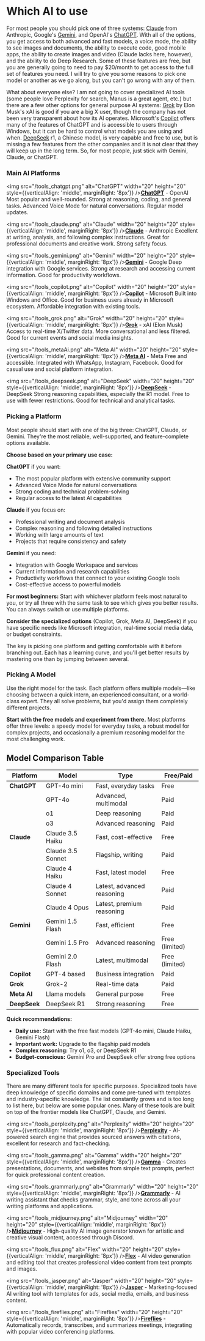 # Which AI to use 

For most people you should pick one of three systems: [Claude](https://claude.ai) from Anthropic, Google's [Gemini](https://gemini.google.com), and OpenAI's [ChatGPT](https://chatgpt.com). With all of the options, you get access to both advanced and fast models, a voice mode, the ability to see images and documents, the ability to execute code, good mobile apps, the ability to create images and video (Claude lacks here, however), and the ability to do Deep Research. Some of these features are free, but you are generally going to need to pay $20/month to get access to the full set of features you need. I will try to give you some reasons to pick one model or another as we go along, but you can't go wrong with any of them.

What about everyone else? I am not going to cover specialized AI tools (some people love Perplexity for search, Manus is a great agent, etc.) but there are a few other options for general purpose AI systems: [Grok](https://x.ai) by Elon Musk's xAI is good if you are a big X user, though the company has not been very transparent about how its AI operates. Microsoft's [Copilot](https://copilot.microsoft.com) offers many of the features of ChatGPT and is accessible to users through Windows, but it can be hard to control what models you are using and when. [DeepSeek](https://deepseek.com) r1, a Chinese model, is very capable and free to use, but is missing a few features from the other companies and it is not clear that they will keep up in the long term. So, for most people, just stick with Gemini, Claude, or ChatGPT.

### Main AI Platforms

<img src="/tools_chatgpt.png" alt="ChatGPT" width="20" height="20" style={{verticalAlign: 'middle', marginRight: '8px'}} />**[ChatGPT](https://chatgpt.com)** - OpenAI
Most popular and well-rounded. Strong at reasoning, coding, and general tasks. Advanced Voice Mode for natural conversations. Regular model updates.

<img src="/tools_claude.png" alt="Claude" width="20" height="20" style={{verticalAlign: 'middle', marginRight: '8px'}} />**[Claude](https://claude.ai)** - Anthropic
Excellent at writing, analysis, and following complex instructions. Great for professional documents and creative work. Strong safety focus.

<img src="/tools_gemini.png" alt="Gemini" width="20" height="20" style={{verticalAlign: 'middle', marginRight: '8px'}} />**[Gemini](https://gemini.google.com)** - Google
Deep integration with Google services. Strong at research and accessing current information. Good for productivity workflows.

<img src="/tools_copilot.png" alt="Copilot" width="20" height="20" style={{verticalAlign: 'middle', marginRight: '8px'}} />**[Copilot](https://copilot.microsoft.com)** - Microsoft
Built into Windows and Office. Good for business users already in Microsoft ecosystem. Affordable integration with existing tools.

<img src="/tools_grok.png" alt="Grok" width="20" height="20" style={{verticalAlign: 'middle', marginRight: '8px'}} />**[Grok](https://x.ai)** - xAI (Elon Musk)
Access to real-time X/Twitter data. More conversational and less filtered. Good for current events and social media insights.

<img src="/tools_metaAi.png" alt="Meta AI" width="20" height="20" style={{verticalAlign: 'middle', marginRight: '8px'}} />**[Meta AI](https://meta.ai)** - Meta
Free and accessible. Integrated with WhatsApp, Instagram, Facebook. Good for casual use and social platform integration.

<img src="/tools_deepseek.png" alt="DeepSeek" width="20" height="20" style={{verticalAlign: 'middle', marginRight: '8px'}} />**[DeepSeek](https://deepseek.com)** - DeepSeek
Strong reasoning capabilities, especially the R1 model. Free to use with fewer restrictions. Good for technical and analytical tasks.

### Picking a Platform

Most people should start with one of the big three: ChatGPT, Claude, or Gemini. They're the most reliable, well-supported, and feature-complete options available.

**Choose based on your primary use case:**

**ChatGPT** if you want:
- The most popular platform with extensive community support
- Advanced Voice Mode for natural conversations
- Strong coding and technical problem-solving
- Regular access to the latest AI capabilities

**Claude** if you focus on:
- Professional writing and document analysis
- Complex reasoning and following detailed instructions
- Working with large amounts of text
- Projects that require consistency and safety

**Gemini** if you need:
- Integration with Google Workspace and services
- Current information and research capabilities
- Productivity workflows that connect to your existing Google tools
- Cost-effective access to powerful models

**For most beginners:** Start with whichever platform feels most natural to you, or try all three with the same task to see which gives you better results. You can always switch or use multiple platforms.

**Consider the specialized options** (Copilot, Grok, Meta AI, DeepSeek) if you have specific needs like Microsoft integration, real-time social media data, or budget constraints.

The key is picking one platform and getting comfortable with it before branching out. Each has a learning curve, and you'll get better results by mastering one than by jumping between several.

### Picking A Model

Use the right model for the task. Each platform offers multiple models—like choosing between a quick intern, an experienced consultant, or a world-class expert. They all solve problems, but you'd assign them completely different projects.

**Start with the free models and experiment from there.** Most platforms offer three levels: a speedy model for everyday tasks, a robust model for complex projects, and occasionally a premium reasoning model for the most challenging work.

## Model Comparison Table

| Platform | Model | Type | Free/Paid |
|----------|-------|------|-----------|
| **ChatGPT** | GPT-4o mini | Fast, everyday tasks | Free |
| | GPT-4o | Advanced, multimodal | Paid |
| | o1 | Deep reasoning | Paid |
| | o3 | Advanced reasoning | Paid |
| **Claude** | Claude 3.5 Haiku | Fast, cost-effective | Free |
| | Claude 3.5 Sonnet | Flagship, writing | Paid |
| | Claude 4 Haiku | Fast, latest model | Free |
| | Claude 4 Sonnet | Latest, advanced reasoning | Paid |
| | Claude 4 Opus | Latest, premium reasoning | Paid |
| **Gemini** | Gemini 1.5 Flash | Fast, efficient | Free |
| | Gemini 1.5 Pro | Advanced reasoning | Free (limited) |
| | Gemini 2.0 Flash | Latest, multimodal | Free (limited) |
| **Copilot** | GPT-4 based | Business integration | Paid |
| **Grok** | Grok-2 | Real-time data | Paid |
| **Meta AI** | Llama models | General purpose | Free |
| **DeepSeek** | DeepSeek R1 | Strong reasoning | Free |

**Quick recommendations:**
- **Daily use:** Start with the free fast models (GPT-4o mini, Claude Haiku, Gemini Flash)
- **Important work:** Upgrade to the flagship paid models
- **Complex reasoning:** Try o1, o3, or DeepSeek R1
- **Budget-conscious:** Gemini Pro and DeepSeek offer strong free options

### Specialized Tools

There are many different tools for specific purposes. Specialized tools have deep knowledge of specific domains and come pre-tuned with templates and industry-specific knowledge. The list constantly grows and is too long to list here, but below are some popular ones. Many of these tools are built on top of the frontier models like ChatGPT, Claude, and Gemini.

<img src="/tools_perplexity.png" alt="Perplexity" width="20" height="20" style={{verticalAlign: 'middle', marginRight: '8px'}} />**[Perplexity](https://perplexity.ai)** - AI-powered search engine that provides sourced answers with citations, excellent for research and fact-checking.

<img src="/tools_gamma.png" alt="Gamma" width="20" height="20" style={{verticalAlign: 'middle', marginRight: '8px'}} />**[Gamma](https://gamma.app)** - Creates presentations, documents, and websites from simple text prompts, perfect for quick professional content creation.

<img src="/tools_grammarly.png" alt="Grammarly" width="20" height="20" style={{verticalAlign: 'middle', marginRight: '8px'}} />**[Grammarly](https://grammarly.com)** - AI writing assistant that checks grammar, style, and tone across all your writing platforms and applications.

<img src="/tools_midjourney.png" alt="Midjourney" width="20" height="20" style={{verticalAlign: 'middle', marginRight: '8px'}} />**[Midjourney](https://midjourney.com)** - High-quality AI image generator known for artistic and creative visual content, accessed through Discord.

<img src="/tools_flux.png" alt="Flex" width="20" height="20" style={{verticalAlign: 'middle', marginRight: '8px'}} />**[Flex](https://runwayml.com)** - AI video generation and editing tool that creates professional video content from text prompts and images.

<img src="/tools_jasper.png" alt="Jasper" width="20" height="20" style={{verticalAlign: 'middle', marginRight: '8px'}} />**[Jasper](https://jasper.ai)** - Marketing-focused AI writing tool with templates for ads, social media, emails, and business content.

<img src="/tools_fireflies.png" alt="Fireflies" width="20" height="20" style={{verticalAlign: 'middle', marginRight: '8px'}} />**[Fireflies](https://fireflies.ai)** - Automatically records, transcribes, and summarizes meetings, integrating with popular video conferencing platforms.
